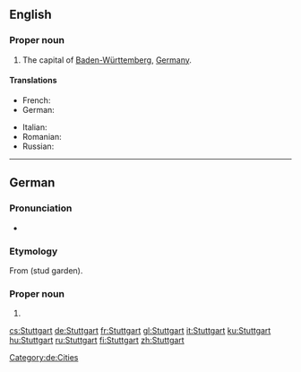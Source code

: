 ==English==
{{wikipedia}}

===Proper noun===
{{en-proper noun}}

# The capital of [[Baden-Württemberg]], [[Germany]].

====Translations====
{{trans-top|a city in Germany}}
* French: {{t+|fr|Stuttgart}}
* German: {{t+|de|Stuttgart}}
{{trans-mid}}
* Italian: {{t+|it|Stoccarda|f}}
* Romanian: {{t|ro|Stuttgart}}
* Russian: {{t|ru|Штутгарт|m|tr=Štútgart|sc=Cyrl}}
{{trans-bottom}}

----

==German==

===Pronunciation===
*{{audio|De-Stuttgart.OGG|audio}}

===Etymology===
From {{etyl|goh|de}} {{term|stuotgarten|lang=goh}} (stud garden).

===Proper noun===
{{wikipedia|lang=de}}
{{de-proper noun}}

# {{l|en|Stuttgart}}

[[Category:de:Cities]]

[[cs:Stuttgart]]
[[de:Stuttgart]]
[[fr:Stuttgart]]
[[gl:Stuttgart]]
[[it:Stuttgart]]
[[ku:Stuttgart]]
[[hu:Stuttgart]]
[[ru:Stuttgart]]
[[fi:Stuttgart]]
[[zh:Stuttgart]]